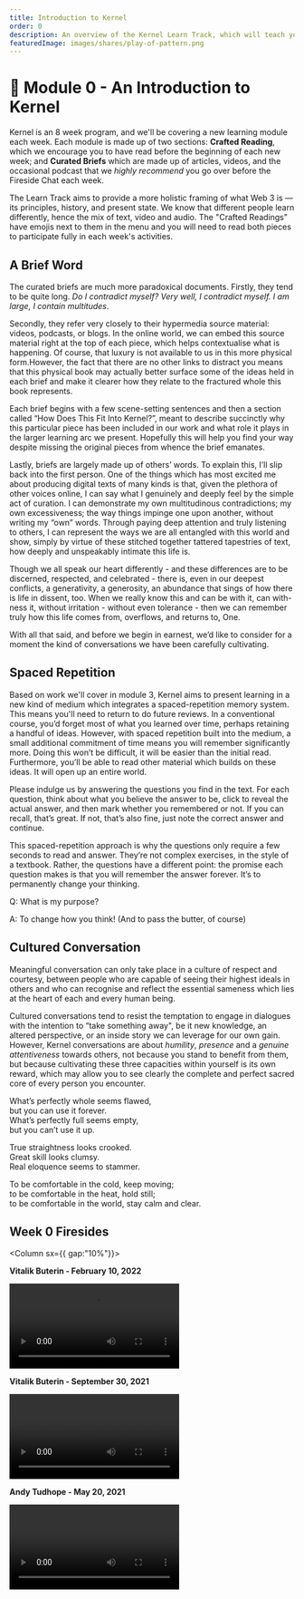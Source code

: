 ```yaml
---
title: Introduction to Kernel
order: 0
description: An overview of the Kernel Learn Track, which will teach you to think about and build a better web.
featuredImage: images/shares/play-of-pattern.png
---
```


# 🌠 Module 0 - An Introduction to Kernel

Kernel is an 8 week program, and we'll be covering a new learning module each week. 
Each module is made up of two sections: **Crafted Reading**, which we encourage you to 
have read before the beginning of each new week; and **Curated Briefs** which are made up of 
articles, videos, and the occasional podcast that we _highly recommend_ you go over before the 
Fireside Chat each week.

The Learn Track aims to provide a more holistic framing of what Web 3 is — its principles, 
history, and present state. We know that different people learn differently, hence the mix of 
text, video and audio. The "Crafted Readings" have emojis next to them in the menu and you will need 
to read both pieces to participate fully in each week's activities. 

## A Brief Word

The curated briefs are much more paradoxical documents. Firstly, they tend to be quite long. _Do I contradict myself? Very well, I contradict myself. I am large, I contain multitudes_.

Secondly, they refer very closely to their hypermedia source material: videos, podcasts, or blogs. In the online world, we can embed this source material right at the top of each piece, which helps contextualise what is happening. Of course, that luxury is not available to us in this more physical form.However, the fact that there are no other links to distract you means that this physical book may actually better surface some of the ideas held in each brief and make it clearer how they relate to the fractured whole this book represents.

Each brief begins with a few scene-setting sentences and then a section called “How Does This Fit Into Kernel?”, meant to describe succinctly why this particular piece has been included in our work and what role it plays in the larger learning arc we present. Hopefully this will help you find your way despite missing the original pieces from whence the brief emanates.

Lastly, briefs are largely made up of others’ words. To explain this, I’ll slip back into the first person. One of the things which has most excited me about producing digital texts of many kinds is that, given the plethora of other voices online, I can say what I genuinely and deeply feel by the simple act of curation. I can demonstrate my own multitudinous contradictions; my own excessiveness; the way things impinge one upon another, without writing my “own” words. Through paying deep attention and truly listening to others, I can represent the ways we are all entangled with this world and show, simply by virtue of these stitched together tattered tapestries of text, how deeply and unspeakably intimate this life is.

Though we all speak our heart differently - and these differences are to be discerned, respected, and celebrated - there is, even in our deepest conflicts, a generativity, a generosity, an abundance that sings of how there is life in dissent, too. When we really know this and can be with it, can with-ness it, without irritation - without even tolerance - then we can remember truly how this life comes from, overflows, and returns to, One.

With all that said, and before we begin in earnest, we’d like to consider for a moment the kind of conversations we have been carefully cultivating.


## Spaced Repetition

Based on work we'll cover in module 3, Kernel aims to present learning in a new kind of medium which integrates a spaced-repetition memory system. This means you'll need to return to do  future reviews. In a conventional course, you’d forget most of what you learned over time, perhaps retaining a handful of ideas. However, with spaced repetition built into the medium, a small additional commitment of time means you will remember significantly more. Doing this won’t be difficult, it will be easier than the initial read. Furthermore, you’ll be able to read other material which builds on these ideas. It will open up an entire world.

Please indulge us by answering the questions you find in the text. For each question, think about what you believe the answer to be, click to reveal the actual answer, and then mark whether you remembered or not. If you can recall, that’s great. If not, that’s also fine, just note the correct answer and continue.

This spaced-repetition approach is why the questions only require a few seconds to read and answer. They’re not complex exercises, in the style of a textbook. Rather, the questions have a different point: the promise each question makes is that you will remember the answer forever. It’s to permanently change your thinking.

<Flash>

<Card>

Q: What is my purpose?

A: To change how you think! (And to pass the butter, of course)

</Card>

</Flash>

## Cultured Conversation

Meaningful conversation can only take place in a culture of respect and courtesy, between people 
who are capable of seeing their highest ideals in others and who can recognise and reflect the 
essential sameness which lies at the heart of each and every human being. 

Cultured conversations tend to resist the temptation to engage in dialogues with the intention to “take something away", be it new knowledge, an altered perspective, or an inside story we can leverage for our own gain. However, Kernel conversations are about *humility*, *presence* and a *genuine attentiveness* towards others, not because you stand to benefit from them, but because cultivating these three capacities within yourself is its own reward, which may allow you to see clearly the complete and perfect sacred core of every person you encounter.

What’s perfectly whole seems flawed,  
but you can use it forever.  
What’s perfectly full seems empty,  
but you can’t use it up.  
  
True straightness looks crooked.  
Great skill looks clumsy.  
Real eloquence seems to stammer.  
  
To be comfortable in the cold, keep moving;  
to be comfortable in the heat, hold still;  
to be comfortable in the world, stay calm and clear.  

## Week 0 Firesides

<Column sx={{ gap:"10%"}}>

<Box>

**Vitalik Buterin - February 10, 2022**

<Video src="https://www.youtube-nocookie.com/embed/Sgu3WFusS98?start=232" />

</Box>

<Box>

**Vitalik Buterin - September 30, 2021**

<Video src="https://www.youtube-nocookie.com/embed/zUnoKcDCnx4?start=406" />

</Box>

<Box>

**Andy Tudhope - May 20, 2021**

<Video src="https://www.youtube-nocookie.com/embed/6uVcpfVvB3c?start=325" />

</Box>

</Column>

